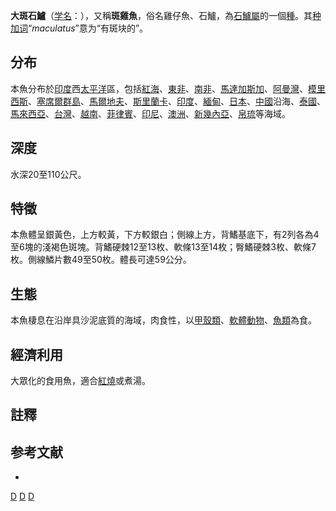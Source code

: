 {{Speciesbox 
| genus = Pomadasys
| species = maculatus
| image = Pomac u0.gif
| status = LC
| status_system = iucn3.1
| authority = Bloch, 1797<ref name='id7555'>{{cite web| url =http://www.bioinfo.cn/db05/BjdwSpecies.php?action=view&id=7555| title =大斑石鲈| work =中国动物物种编目数据库| publisher =中国科学院微生物研究所| author =中国科学院动物研究所| accessdate =2009-04-16| deadurl =yes| archiveurl =https://web.archive.org/web/20160305045854/http://www.bioinfo.cn/db05/BjdwSpecies.php?action=view&id=7555| archivedate =2016-03-05}}</ref>
| synonyms = *''Pristipoma caripa''<br /><small>Bloch, 1793</small>
*''Anthias maculatus''<br /><small>Bloch, 1793</small>
*''Lutjanus maculatus''<br /><small>Bloch, 1793</small>
}}
'''大斑石鱸'''（[[学名|学名]]：{{lang|la|''Pomadasys maculatus''}}），又稱'''斑雞魚'''，俗名雞仔魚、石鱸，為[[石鱸屬|石鱸屬]]的一個[[種|種]]。其[[种加词|种加词]]“''maculatus''”意为“有斑块的”。

==分布==
本魚分布於[[印度|印度]]西[[太平洋|太平洋]]區，包括[[紅海|紅海]]、[[東非|東非]]、[[南非|南非]]、[[馬達加斯加|馬達加斯加]]、[[阿曼灣|阿曼灣]]、[[模里西斯|模里西斯]]、[[塞席爾群島|塞席爾群島]]、[[馬爾地夫|馬爾地夫]]、[[斯里蘭卡|斯里蘭卡]]、[[印度|印度]]、[[緬甸|緬甸]]、[[日本|日本]]、[[中國|中國]]沿海、[[泰國|泰國]]、[[馬來西亞|馬來西亞]]、[[台灣|台灣]]、[[越南|越南]]、[[菲律賓|菲律賓]]、[[印尼|印尼]]、[[澳洲|澳洲]]、[[新幾內亞|新幾內亞]]、[[帛琉|帛琉]]等海域。

==深度==
水深20至110公尺。

==特徵==
本魚體呈銀黃色，上方較黃，下方較銀白；側線上方，背鰭基底下，有2列各為4至6塊的淺褐色斑塊。背鰭硬棘12至13枚、軟條13至14枚；臀鰭硬棘3枚、軟條7枚。側線鱗片數49至50枚。體長可達59公分。

==生態==
本魚棲息在沿岸具沙泥底質的海域，肉食性，以[[甲殼類|甲殼類]]、[[軟體動物|軟體動物]]、[[魚類|魚類]]為食。

==經濟利用==
大眾化的食用魚，適合[[紅燒|紅燒]]或煮湯。

==註釋==
{{reflist}}

==参考文献==
{{refbegin}}
* {{TaiBNET| zh=斑雞魚 | id=381905 | binomial=Pomadasys maculatus | authority=Bloch, 1793 | var= | accessdate=2013-01-24}}
{{refend}}
{{Taxonbar|from=Q2503949}}

[[Category:食用鱼|D]]
[[Category:石鱸屬|D]]
[[Category:1797年描述的鱼类|D]]